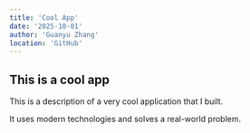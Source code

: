 ```yaml
---
title: 'Cool App'
date: '2025-10-01'
author: 'Guanyu Zhang'
location: 'GitHub'
---
```


## This is a cool app

This is a description of a very cool application that I built.

It uses modern technologies and solves a real-world problem.
